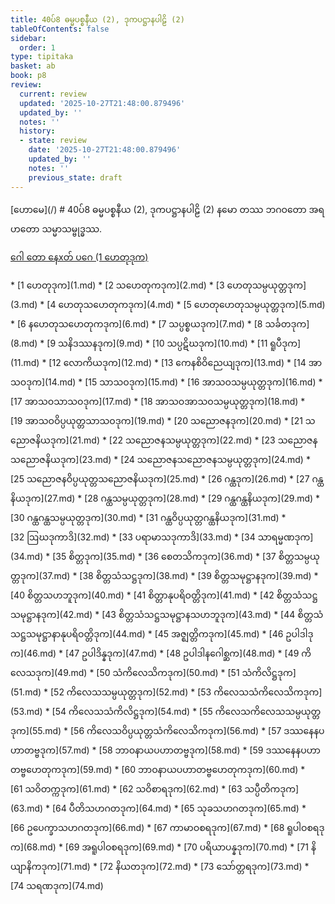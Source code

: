 ```yaml
---
title: 40ပ်8 ဓမ္မပစ္စနီယ (2), ဒုကပဋ္ဌာနပါဠိ (2)
tableOfContents: false
sidebar:
  order: 1
type: tipitaka
basket: ab
book: p8
review:
  current: review
  updated: '2025-10-27T21:48:00.879496'
  updated_by: ''
  notes: ''
  history:
  - state: review
    date: '2025-10-27T21:48:00.879496'
    updated_by: ''
    notes: ''
    previous_state: draft
---
```



<ReviewStatus review={frontmatter.review} showDetails={true} />

<HypothesisAnnotation frontmatter={frontmatter} />

<Paragraph type="center" book="p8">
[ဟောမေ](/)
</Paragraph>

<Paragraph type="center" book="p8">
# 40ပ်8 ဓမ္မပစ္စနီယ (2), ဒုကပဋ္ဌာနပါဠိ (2)
</Paragraph>

<Paragraph number="1" type="center" book="p8">
နမော တဿ ဘဂဝတော အရဟတော သမ္မာသမ္ဗုဒ္ဓဿ.

[ဂေါ တော နေxတ် ပဂေ (1 ဟေတုဒုက)](1.md)



</Paragraph>

<TableOfContents book="p8" section="40">
* [1 ဟေတုဒုက](1.md)
* [2 သဟေတုကဒုက](2.md)
* [3 ဟေတုသမ္ပယုတ္တဒုက](3.md)
* [4 ဟေတုသဟေတုကဒုက](4.md)
* [5 ဟေတုဟေတုသမ္ပယုတ္တဒုက](5.md)
* [6 နဟေတုသဟေတုကဒုက](6.md)
* [7 သပ္ပစ္စယဒုက](7.md)
* [8 သင်္ခတဒုက](8.md)
* [9 သနိဒဿနဒုက](9.md)
* [10 သပ္ပဋိဃဒုက](10.md)
* [11 ရူပီဒုက](11.md)
* [12 လောကိယဒုက](12.md)
* [13 ကေနစိဝိညေယျဒုက](13.md)
* [14 အာသဝဒုက](14.md)
* [15 သာသဝဒုက](15.md)
* [16 အာသဝသမ္ပယုတ္တဒုက](16.md)
* [17 အာသဝသာသဝဒုက](17.md)
* [18 အာသဝအာသဝသမ္ပယုတ္တဒုက](18.md)
* [19 အာသဝဝိပ္ပယုတ္တသာသဝဒုက](19.md)
* [20 သညောဇနဒုက](20.md)
* [21 သညောဇနိယဒုက](21.md)
* [22 သညောဇနသမ္ပယုတ္တဒုက](22.md)
* [23 သညောဇနသညောဇနိယဒုက](23.md)
* [24 သညောဇနသညောဇနသမ္ပယုတ္တဒုက](24.md)
* [25 သညောဇနဝိပ္ပယုတ္တသညောဇနိယဒုက](25.md)
* [26 ဂန္ထဒုက](26.md)
* [27 ဂန္ထနိယဒုက](27.md)
* [28 ဂန္ထသမ္ပယုတ္တဒုက](28.md)
* [29 ဂန္ထဂန္ထနိယဒုက](29.md)
* [30 ဂန္ထဂန္ထသမ္ပယုတ္တဒုက](30.md)
* [31 ဂန္ထဝိပ္ပယုတ္တဂန္ထနိယဒုက](31.md)
* [32 ဩဃဒုကာဒိ](32.md)
* [33 ပရာမာသဒုကာဒိ](33.md)
* [34 သာရမ္မဏဒုက](34.md)
* [35 စိတ္တဒုက](35.md)
* [36 စေတသိကဒုက](36.md)
* [37 စိတ္တသမ္ပယုတ္တဒုက](37.md)
* [38 စိတ္တသံသဋ္ဌဒုက](38.md)
* [39 စိတ္တသမုဋ္ဌာနဒုက](39.md)
* [40 စိတ္တသဟဘူဒုက](40.md)
* [41 စိတ္တာနုပရိဝတ္တိဒုက](41.md)
* [42 စိတ္တသံသဋ္ဌသမုဋ္ဌာနဒုက](42.md)
* [43 စိတ္တသံသဋ္ဌသမုဋ္ဌာနသဟဘူဒုက](43.md)
* [44 စိတ္တသံသဋ္ဌသမုဋ္ဌာနာနုပရိဝတ္တိဒုက](44.md)
* [45 အဇ္ဈတ္တိကဒုက](45.md)
* [46 ဥပါဒါဒုက](46.md)
* [47 ဥပါဒိန္နဒုက](47.md)
* [48 ဥပါဒါနဂေါစ္ဆက](48.md)
* [49 ကိလေသဒုက](49.md)
* [50 သံကိလေသိကဒုက](50.md)
* [51 သံကိလိဋ္ဌဒုက](51.md)
* [52 ကိလေသသမ္ပယုတ္တဒုက](52.md)
* [53 ကိလေသသံကိလေသိကဒုက](53.md)
* [54 ကိလေသသံကိလိဋ္ဌဒုက](54.md)
* [55 ကိလေသကိလေသသမ္ပယုတ္တဒုက](55.md)
* [56 ကိလေသဝိပ္ပယုတ္တသံကိလေသိကဒုက](56.md)
* [57 ဒဿနေနပဟာတဗ္ဗဒုက](57.md)
* [58 ဘာဝနာယပဟာတဗ္ဗဒုက](58.md)
* [59 ဒဿနေနပဟာတဗ္ဗဟေတုကဒုက](59.md)
* [60 ဘာဝနာယပဟာတဗ္ဗဟေတုကဒုက](60.md)
* [61 သဝိတက္ကဒုက](61.md)
* [62 သဝိစာရဒုက](62.md)
* [63 သပ္ပီတိကဒုက](63.md)
* [64 ပီတိသဟဂတဒုက](64.md)
* [65 သုခသဟဂတဒုက](65.md)
* [66 ဥပေက္ခာသဟဂတဒုက](66.md)
* [67 ကာမာဝစရဒုက](67.md)
* [68 ရူပါဝစရဒုက](68.md)
* [69 အရူပါဝစရဒုက](69.md)
* [70 ပရိယာပန္နဒုက](70.md)
* [71 နိယျာနိကဒုက](71.md)
* [72 နိယတဒုက](72.md)
* [73 သော်တ္တရဒုက](73.md)
* [74 သရဏဒုက](74.md)
</TableOfContents>